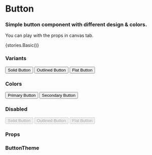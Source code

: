 
<Meta title="Core/Button" component={Button} />

# Button

### Simple button component with different design & colors.

You can play with the props in canvas tab.

<Preview withToolbar>
    <Story name="Basic">{stories.Basic()}</Story>
</Preview>

### Variants

<Preview>
    <Button variant="solid">Solid Button</Button>
    <Button variant="outlined">Outlined Button</Button>
    <Button variant="flat">Flat Button</Button>
</Preview>

### Colors

<Preview>
    <Button color="primary">Primary Button</Button>
    <Button color="secondary">Secondary Button</Button>
</Preview>

### Disabled

<Preview>
    <Button disabled variant="solid">
        Solid Button
    </Button>
    <Button disabled variant="outlined">
        Outlined Button
    </Button>
    <Button disabled variant="flat">
        Flat Button
    </Button>
</Preview>

### Props

<Props of={Button} />

### ButtonTheme

<Props of={stories.ThemeInterface} />
